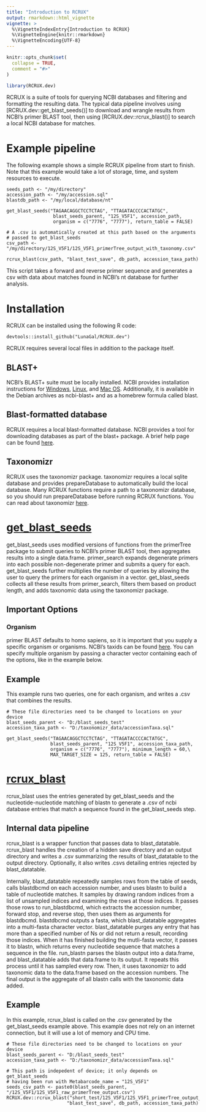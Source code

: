 ```yaml
---
title: "Introduction to RCRUX"
output: rmarkdown::html_vignette
vignette: >
  %\VignetteIndexEntry{Introduction to RCRUX}
  %\VignetteEngine{knitr::rmarkdown}
  %\VignetteEncoding{UTF-8}
---
```


```r
knitr::opts_chunk$set(
  collapse = TRUE,
  comment = "#>"
)
```

```r
library(RCRUX.dev)
```

RCRUX is a suite of tools for querying NCBI databases and filtering and formatting the resulting data. The typical data pipeline involves using [RCRUX.dev::get_blast_seeds()] to download and wrangle results from NCBI's primer BLAST tool, then using [RCRUX.dev::rcrux_blast()] to search a local NCBI database for matches.

# Example pipeline

The following example shows a simple RCRUX pipeline from start to finish. Note that this example would take a lot of storage, time, and system resources to execute.

```
seeds_path <- "/my/directory"
accession_path <- "/my/accession.sql"
blastdb_path <- "/my/local/database/nt"

get_blast_seeds("TAGAACAGGCTCCTCTAG", "TTAGATACCCCACTATGC",
                 blast_seeds_parent, "12S_V5F1", accession_path,
                 organism = c("7776", "7777"), return_table = FALSE)

# A .csv is automatically created at this path based on the arguments
# passed to get_blast_seeds
csv_path <- "/my/directory/12S_V5F1/12S_V5F1_primerTree_output_with_taxonomy.csv"

rcrux_blast(csv_path, "blast_test_save", db_path, accession_taxa_path)
```

This script takes a forward and reverse primer sequence and generates a csv with data about matches found in NCBI's nt database for further analysis.

# Installation

RCRUX can be installed using the following R code:

```
devtools::install_github("LunaGal/RCRUX.dev")
```

RCRUX requires several local files in addition to the package itself.

## BLAST+

NCBI's BLAST+ suite must be locally installed. NCBI provides installation instructions for [Windows](https://www.ncbi.nlm.nih.gov/books/NBK52637/), [Linux](https://www.ncbi.nlm.nih.gov/books/NBK52640/), and [Mac OS](https://www.ncbi.nlm.nih.gov/books/NBK569861/). Additionally, it is available in the Debian archives as ncbi-blast+ and as a homebrew formula called blast.

## Blast-formatted database

RCRUX requires a local blast-formatted database. NCBI provides a tool for downloading databases as part of the blast+ package. A brief help page can be found [here](https://www.ncbi.nlm.nih.gov/books/NBK569850/).

## Taxonomizr

RCRUX uses the taxonomizr package. taxonomizr requires a local sqlite database and provides prepareDatabase to automatically build the local database. Many RCRUX functions require a path to a taxonomizr database, so you should run prepareDatabase before running RCRUX functions. You can read about taxonomizr [here](https://cran.r-project.org/web/packages/taxonomizr/vignettes/usage.html).

# [get_blast_seeds](https://lunagal.github.io/get_blast_seeds)

get_blast_seeds uses modified versions of functions from the primerTree package to submit queries to NCBI's primer BLAST tool, then aggregates results into a single data.frame. primer_search expands degenerate primers into each possible non-degenerate primer and submits a query for each. get_blast_seeds further multiplies the number of queries by allowing the user to query the primers for each organism in a vector. get_blast_seeds collects all these results from primer_search, filters them based on product length, and adds taxonomic data using the taxonomizr package.

## Important Options

### Organism

primer BLAST defaults to homo sapiens, so it is important that you supply a specific organism or organisms. NCBI's taxids can be found [here](https://www.ncbi.nlm.nih.gov/taxonomy). You can specify multiple organism by passing a character vector containing each of the options, like in the example below.

## Example

This example runs two queries, one for each organism, and writes a .csv that combines the results.

```
# These file directories need to be changed to locations on your device
blast_seeds_parent <- "D:/blast_seeds_test"
accession_taxa_path <- "D:/taxonomizr_data/accessionTaxa.sql"

get_blast_seeds("TAGAACAGGCTCCTCTAG", "TTAGATACCCCACTATGC",
                blast_seeds_parent, "12S_V5F1", accession_taxa_path,
                organism = c("7776", "7777"), minimum_length = 60,\
                MAX_TARGET_SIZE = 125, return_table = FALSE)
```

# [rcrux_blast](https://lunagal.github.io/rcrux_blast)

rcrux_blast uses the entries generated by get_blast_seeds and the nucleotide-nucleotide matching of blastn to generate a .csv of ncbi database entries that match a sequence found in the get_blast_seeds step.

## Internal data pipeline

rcrux_blast is a wrapper function that passes data to blast_datatable. rcrux_blast handles the creation of a hidden save directory and an output directory and writes a .csv summarizing the results of blast_datatable to the output directory. Optionally, it also writes .csvs detailing entries rejected by blast_datatable.

Internally, blast_datatable repeatedly samples rows from the table of seeds, calls blastdbcmd on each accession number, and uses blastn to build a table of nucleotide matches. It samples by drawing random indices from a list of unsampled indices and examining the rows at those indices. It passes those rows to run_blastdbcmd, which extracts the accession number, forward stop, and reverse stop, then uses them as arguments for blastdbcmd. blastdbcmd outputs a fasta, which blast_datatable aggregates into a multi-fasta character vector. blast_datatable purges any entry that has more than a specified number of Ns or did not return a result, recording those indices. When it has finished building the mutli-fasta vector, it passes it to blastn, which returns every nucleotide sequence that matches a sequence in the file. run_blastn parses the blastn output into a data.frame, and blast_datatable adds that data.frame to its output. It repeats this process until it has sampled every row. Then, it uses taxonomizr to add taxonomic data to the data.frame based on the accession numbers. The final output is the aggregate of all blastn calls with the taxonomic data added.

## Example

In this example, rcrux_blast is called on the .csv generated by the get_blast_seeds example above. This example does not rely on an internet connection, but it will use a lot of memory and CPU time.

```
# These file directories need to be changed to locations on your device
blast_seeds_parent <- "D:/blast_seeds_test"
accession_taxa_path <- "D:/taxonomizr_data/accessionTaxa.sql"

# This path is indepedent of device; it only depends on get_blast_seeds
# having been run with Metabarcode_name = "12S_V5F1"
seeds_csv_path <- paste0(blast_seeds_parent, "/12S_V5F1/12S_V5F1_raw_primerTree_output.csv")
RCRUX.dev::rcrux_blast("short_test/12S_V5F1/12S_V5F1_primerTree_output_with_taxonomy.csv",
                      "blast_test_save", db_path, accession_taxa_path)
```